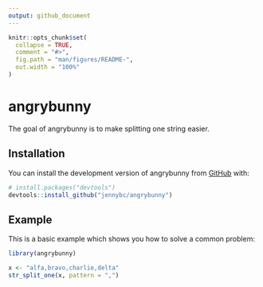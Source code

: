 ```yaml
---
output: github_document
---
```


<!-- README.md is generated from README.Rmd. Please edit that file -->

```r
knitr::opts_chunk$set(
  collapse = TRUE,
  comment = "#>",
  fig.path = "man/figures/README-",
  out.width = "100%"
)
```

# angrybunny

<!-- badges: start -->
<!-- badges: end -->

The goal of angrybunny is to make splitting one string easier.

## Installation

You can install the development version of angrybunny from [GitHub](https://github.com/) with:

``` r
# install.packages("devtools")
devtools::install_github("jennybc/angrybunny")
```

## Example

This is a basic example which shows you how to solve a common problem:

```r
library(angrybunny)

x <- "alfa,bravo,charlie,delta"
str_split_one(x, pattern = ",")
```
